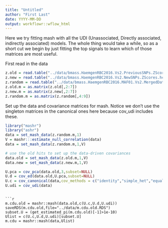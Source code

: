 ```yaml
---
title: "Untitled"
author: "First Last"
date: YYYY-MM-DD
output: workflowr::wflow_html
---
```





Here we try fitting mash with all the UDI (Unassociated, Directly associated, indirectly associated) models. The whole thing would take a while,
so as a short cut we begin by just fitting the top signals to learn which
of those matrices are most useful.

First read in the data
```r
z.old = read.table("../data/bmass.HaemgenRBC2016.Vs2.PreviousSNPs.ZScores.hclust.vs1.txt",header=TRUE,stringsAsFactors = FALSE)
z.new = read.table("../data/bmass.HaemgenRBC2016.Vs2.NewSNPs.ZScores.hclust.vs1.txt",header=TRUE,stringsAsFactors = FALSE)
z.random = read.table("../data/bmass.HaemgenRBC2016.MAF01.Vs2.MergedDataSources.200kRanSubset.ChrBPMAFMarkerZScores.vs1.txt.gz",header=TRUE,stringsAsFactors = FALSE)
z.old.m = as.matrix(z.old[,2:7])
z.new.m = as.matrix(z.new[,2:7])
z.random.m = as.matrix(z.random[,4:9])

```

Set up the data and covariance matrices for mash.
Notice we don't use the singleton matrices in the canonical ones
here because cov_udi includes these.

```r
library("mashr")
library("ashr")
data = set_mash_data(z.random.m,1)
V = mashr:::estimate_null_correlation(data)
data = set_mash_data(z.random.m,1,V)

# use the old hits to set up the data-driven covariances
data.old = set_mash_data(z.old.m,1,V)
data.new = set_mash_data(z.new.m,1,V)

U.pca = cov_pca(data.old,3,subset=NULL)
U.d = cov_ed(data.old,U.pca,subset=NULL)
U.c = cov_canonical(data,cov_methods = c("identity","simple_het","equal_effects"))
U.udi = cov_udi(data)
```

```

```r
m.cdu.old = mashr::mash(data.old,c(U.c,U.d,U.udi))
saveRDS(m.cdu.old,file="../data/m.cdu.old.RDS")
subset.U = (get_estimated_pi(m.cdu.old)[-1]>1e-10)
Ulist = c(U.c,U.d,U.udi)[subset.U]
m.cdu = mashr::mash(data,Ulist)
```




